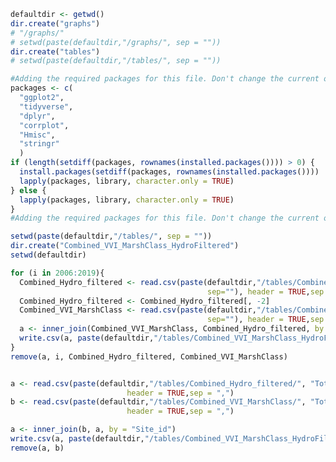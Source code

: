 ```{r}
defaultdir <- getwd()
dir.create("graphs")
# "/graphs/"
# setwd(paste(defaultdir,"/graphs/", sep = ""))
dir.create("tables")
# setwd(paste(defaultdir,"/tables/", sep = ""))


```

```{r, loading packages, include=TRUE, echo=FALSE}
#Adding the required packages for this file. Don't change the current order, and add new packages to the first.
packages <- c(
  "ggplot2", 
  "tidyverse", 
  "dplyr",
  "corrplot",
  "Hmisc",
  "stringr"
  ) 
if (length(setdiff(packages, rownames(installed.packages()))) > 0) {
  install.packages(setdiff(packages, rownames(installed.packages())))
  lapply(packages, library, character.only = TRUE)
} else {
  lapply(packages, library, character.only = TRUE)
}
#Adding the required packages for this file. Don't change the current order, and add new packages to the first.

```

```{r}
setwd(paste(defaultdir,"/tables/", sep = ""))
dir.create("Combined_VVI_MarshClass_HydroFiltered")
setwd(defaultdir)

for (i in 2006:2019){
  Combined_Hydro_filtered <- read.csv(paste(defaultdir,"/tables/Combined_Hydro_filtered/",i,"_Combined_Hydro_filtered.csv", 
                                            sep=""), header = TRUE,sep = ",")
  Combined_Hydro_filtered <- Combined_Hydro_filtered[, -2]
  Combined_VVI_MarshClass <- read.csv(paste(defaultdir,"/tables/Combined_VVI_MarshClass/",i,"_Combined_VVI_MarshClass.csv", 
                                            sep=""), header = TRUE,sep = ",")
  a <- inner_join(Combined_VVI_MarshClass, Combined_Hydro_filtered, by = "Site_id")
  write.csv(a, paste(defaultdir,"/tables/Combined_VVI_MarshClass_HydroFiltered/",i ,"_Combined_VVI_MarshClass_HydroFiltered.csv",sep=""), row.names = FALSE)
}
remove(a, i, Combined_Hydro_filtered, Combined_VVI_MarshClass)


a <- read.csv(paste(defaultdir,"/tables/Combined_Hydro_filtered/", "Total_Combined_Hydro_filtered.csv",sep=""),
                          header = TRUE,sep = ",")
b <- read.csv(paste(defaultdir,"/tables/Combined_VVI_MarshClass/", "Total_Combined_VVI_MarshClass.csv",sep=""),
                          header = TRUE,sep = ",")

a <- inner_join(b, a, by = "Site_id")
write.csv(a, paste(defaultdir,"/tables/Combined_VVI_MarshClass_HydroFiltered/", "Total_Combined_VVI_MarshClass_HydroFiltered.csv",sep=""), row.names = FALSE)
remove(a, b)



```



